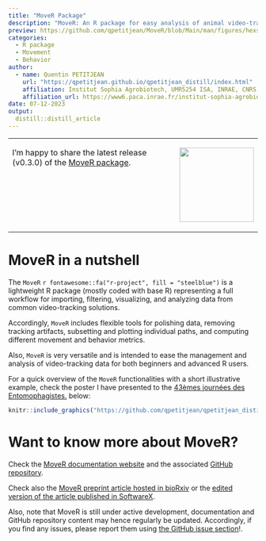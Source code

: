 ```yaml
---
title: "MoveR Package"
description: "MoveR: An R package for easy analysis of animal video-tracking data"
preview: https://github.com/qpetitjean/MoveR/blob/Main/man/figures/hexsticker.png?raw=true
categories:
  - R package
  - Movement
  - Behavior
author:
  - name: Quentin PETITJEAN
    url: "https://qpetitjean.github.io/qpetitjean_distill/index.html"
    affiliation: Institut Sophia Agrobiotech, UMR5254 ISA, INRAE, CNRS, Université Côte d’Azur, Sophia-Antipolis, France.
    affiliation_url: https://www6.paca.inrae.fr/institut-sophia-agrobiotech
date: 07-12-2023
output:
  distill::distill_article
---
```


<table style="border: none; width='100%';">
  <tr>
    <td style="width: 70%; vertical-align: top;">
<p class="plain-text">
I'm happy to share the latest release (v0.3.0) of the <a href='https://qpetitjean.github.io/MoveR/index.html'>MoveR package</a>.</p>
</td>
    <td style="width: 30%; vertical-align: top;">
<a title="MoveR" href='https://qpetitjean.github.io/MoveR/index.html'>
<div id="container" >
  <img src="https://github.com/qpetitjean/MoveR/blob/Main/man/figures/hexsticker.png?raw=true" style=" height: 150px; left: 20px; top: -20px;"/>
</div></a>
</td>
  </tr>
</table>

# MoveR in a nutshell

<p class="plain-text">
The `MoveR` `r fontawesome::fa("r-project", fill = "steelblue")` is a lightweight R package (mostly coded with base R) representing a full workflow for importing, filtering, visualizing, and analyzing data from common video-tracking solutions.</p>  
<p class="plain-text">
Accordingly, `MoveR` includes flexible tools for polishing data, removing tracking artifacts, subsetting and plotting individual paths, and computing different movement and behavior metrics.</p>  
<p class="plain-text">
Also, `MoveR` is very versatile and is intended to ease the management and analysis of video-tracking data for both beginners and advanced R users.</p> 
For a quick overview of the `MoveR` functionalities with a short illustrative example, check the poster I have presented to the <a href='https://entomo2023.sciencesconf.org/'>43èmes journées des Entomophagistes.</a> below:

<a title="MoveR-Poster.pdf" href='https://github.com/qpetitjean/qpetitjean_distill/raw/main/Posters/Petitjeanetal-MOVER-POSTER.pdf'>
```r
knitr::include_graphics("https://github.com/qpetitjean/qpetitjean_distill/raw/main/images/Petitjeanetal-MOVER-POSTER.png")  
```
</a>


# Want to know more about MoveR?

<p class="plain-text">
Check the <a href="https://qpetitjean.github.io/MoveR/index.html">MoveR documentation website</a> and the associated <a href="https://github.com/qpetitjean/MoveR">GitHub repository</a>.</p>

<p class="plain-text">
Check also the <a href="https://biorxiv.org/cgi/content/short/2023.11.08.566216v1">MoveR preprint article hosted in bioRxiv</a> or the <a href="https://www.softxjournal.com/article/S2352-7110(24)00045-1/fulltext">edited version of the article published in SoftwareX</a>.</p>

<p class="plain-text">
Also, note that MoveR is still under active development, documentation and GitHub repository content may hence regularly be updated. 
Accordingly, if you find any issues, please report them using <a href="https://github.com/qpetitjean/MoveR/issues/new">the GitHub issue section</a>!.</p>
